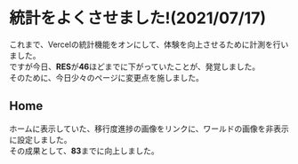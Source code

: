 # 統計をよくさせました!(2021/07/17)
これまで、Vercelの統計機能をオンにして、体験を向上させるために計測を行いました。  
ですが今日、**RES**が**46**ほどまでに下がっていたことが、発覚しました。  
そのために、今日少々のページに変更点を施しました。

## Home
ホームに表示していた、移行度進捗の画像をリンクに、ワールドの画像を非表示に設定しました。  
その成果として、**83**までに向上しました。

